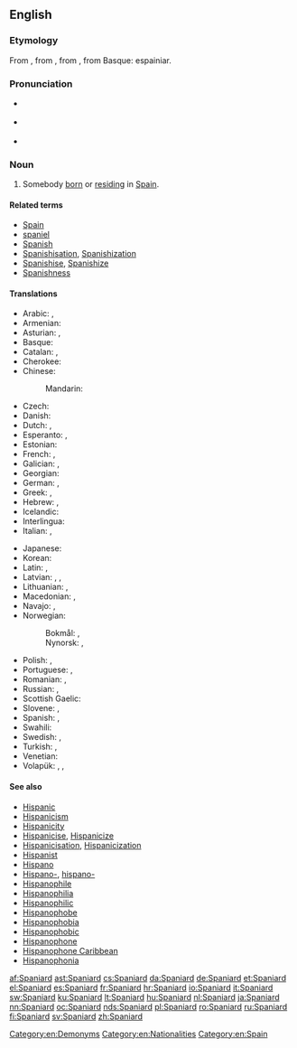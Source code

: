 ==English==

===Etymology===
From {{etyl|enm|en}} {{term|Spaignarde|lang=enm}}, from {{etyl|fro|en}} {{term|Espaignard|lang=fro}}, from {{term|Espaigne|lang=fro}}, from Basque: espainiar.

===Pronunciation===
* {{a|UK}} {{IPA|[ˈspæn.jəd]|lang=en}}
* {{a|US|CA}} {{IPA|[ˈspæn.jɚd]|lang=en}}
* {{audio|en-us-Spaniard.ogg|Audio (US)|lang=en}}

===Noun===
{{en-noun}}

# Somebody [[born]] or [[reside|residing]] in [[Spain]].

====Related terms====
* [[Spain]]
* [[spaniel]]
* [[Spanish]]
* [[Spanishisation]], [[Spanishization]]
* [[Spanishise]], [[Spanishize]]
* [[Spanishness]]

====Translations====
{{trans-top|somebody from Spain}}
* Arabic: {{t|ar|إِسْبَانِيّ|m}}, {{t+|ar|إِسْبَانِيَّة|f}}
* Armenian: {{t+|hy|իսպանացի}}
* Asturian: {{t+|ast|español|m}}, {{t+|ast|española|f}}
* Basque: {{t+|eu|espainiar}}
* Catalan: {{t+|ca|espanyol|m}}, {{t+|ca|espanyola|f}}
* Cherokee: {{t|chr|ᎠᏍᏆᏂ|tr=Asquani|sc=Cher}}
* Chinese:
*: Mandarin: {{t+|cmn|西班牙人|tr=Xībānyárén|sc=Hani}}
* Czech: {{t+|cs|Španěl|m}}
* Danish: {{t+|da|spanier}}
* Dutch: {{t+|nl|Spanjaard|m}}, {{t+|nl|Spaanse|f}}
* Esperanto: {{t|eo|hispano}}, {{t|eo|hispanino}}
* Estonian: {{t|et|hispaanlane}}
* French: {{t+|fr|Espagnol|m}}, {{t+|fr|Espagnole|f}}
* Galician: {{t+|gl|español|m}}, {{t|gl|española|f}}
* Georgian: {{t|ka|ესპანელი}}
* German: {{t+|de|Spanier|m}}, {{t+|de|Spanierin|f}}
* Greek: {{t+|el|Ισπανός|m}}, {{t|el|Ισπανίδα|f}}
* Hebrew: {{t+|he|ספרדי|m|tr=Sfaradi}}, {{t+|he|ספרדיה|f|tr=Sfaradiia}}
* Icelandic: {{t|is|Spánverji|m}}
* Interlingua: {{t+|ia|espaniol}}
* Italian: {{t+|it|spagnolo|m}}, {{t+|it|spagnola|f}}
{{trans-mid}}
* Japanese: {{t|ja|スペイン人|tr=Supein-jin|sc=Jpan}}
* Korean: {{t|ko|스페인 사람|tr=Seupein saram|sc=Kore}}
* Latin: {{t|la|hispānus|m|alt=Hispānus}}, {{t|la|hispāna|f|alt=Hispāna}}
* Latvian: {{t|lv|spānis|m}}, {{t|lv|spānietis|m}}, {{t|lv|spāniete|f}}
* Lithuanian: {{t+|lt|ispanas|m}}, {{t+|lt|ispanė|f}}
* Macedonian: {{t|mk|Шпанец|m|tr=Špánec}}, {{t|mk|Шпанка|f|tr=Špánka}}
* Navajo: {{t|nv|Dibé diníí dinéʼiʼ}}, {{t|nv|Naakaiiłbáhí}}
* Norwegian:
*: Bokmål: {{t+|nb|spanjol|m}}, {{t|nb|spanier|m}}
*: Nynorsk: {{t+|nn|spanjol|m}}, {{t+|nn|spaniar|m}}
* Polish: {{t+|pl|Hiszpan|m-pr}}, {{t+|pl|Hiszpanka|f}}
* Portuguese: {{t+|pt|espanhol|m}}, {{t+|pt|espanhola|f}}
* Romanian: {{t+|ro|spaniol|m}}, {{t+|ro|spaniolă|f}}
* Russian: {{t+|ru|испа́нец|m}}, {{t+|ru|испа́нка|f}}
* Scottish Gaelic: {{t|gd|Spàinneach|m}}
* Slovene: {{t|sl|Špánec|m}}, {{t|sl|Špánka|f}}
* Spanish: {{t+|es|español|m}}, {{t+|es|española|f}}
* Swahili: {{t+|sw|Mhispania}}
* Swedish: {{t+|sv|spanjor|c}} {{qualifier|male}}, {{t+|sv|spanjorska|c}} {{qualifier|female}}
* Turkish: {{t+|tr|İspanyol}}, {{t|tr|İspanyalı}}
* Venetian: {{t+|vec|spagnòƚo|m}}
* Volapük: {{t+|vo|Spanyänan}}, {{t|vo|hi-Spanyänan}}, {{t|vo|ji-Spanyänan}}
{{trans-bottom}}

====See also====
* [[Hispanic]]
* [[Hispanicism]]
* [[Hispanicity]]
* [[Hispanicise]], [[Hispanicize]]
* [[Hispanicisation]], [[Hispanicization]]
* [[Hispanist]]
* [[Hispano]]
* [[Hispano-]], [[hispano-]]
* [[Hispanophile]]
* [[Hispanophilia]]
* [[Hispanophilic]]
* [[Hispanophobe]]
* [[Hispanophobia]]
* [[Hispanophobic]]
* [[Hispanophone]]
* [[Hispanophone Caribbean]]
* [[Hispanophonia]]

[[Category:en:Demonyms]]
[[Category:en:Nationalities]]
[[Category:en:Spain]]

[[af:Spaniard]]
[[ast:Spaniard]]
[[cs:Spaniard]]
[[da:Spaniard]]
[[de:Spaniard]]
[[et:Spaniard]]
[[el:Spaniard]]
[[es:Spaniard]]
[[fr:Spaniard]]
[[hr:Spaniard]]
[[io:Spaniard]]
[[it:Spaniard]]
[[sw:Spaniard]]
[[ku:Spaniard]]
[[lt:Spaniard]]
[[hu:Spaniard]]
[[nl:Spaniard]]
[[ja:Spaniard]]
[[nn:Spaniard]]
[[oc:Spaniard]]
[[nds:Spaniard]]
[[pl:Spaniard]]
[[ro:Spaniard]]
[[ru:Spaniard]]
[[fi:Spaniard]]
[[sv:Spaniard]]
[[zh:Spaniard]]